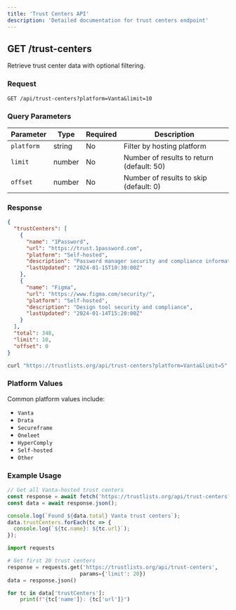 ```yaml
---
title: 'Trust Centers API'
description: 'Detailed documentation for trust centers endpoint'
---
```


## GET /trust-centers

Retrieve trust center data with optional filtering.

### Request

```http
GET /api/trust-centers?platform=Vanta&limit=10
```

### Query Parameters

| Parameter | Type | Required | Description |
|-----------|------|----------|-------------|
| `platform` | string | No | Filter by hosting platform |
| `limit` | number | No | Number of results to return (default: 50) |
| `offset` | number | No | Number of results to skip (default: 0) |

### Response

<CodeGroup>

```json Response
{
  "trustCenters": [
    {
      "name": "1Password",
      "url": "https://trust.1password.com",
      "platform": "Self-hosted",
      "description": "Password manager security and compliance information",
      "lastUpdated": "2024-01-15T10:30:00Z"
    },
    {
      "name": "Figma",
      "url": "https://www.figma.com/security/",
      "platform": "Self-hosted", 
      "description": "Design tool security and compliance",
      "lastUpdated": "2024-01-14T15:20:00Z"
    }
  ],
  "total": 348,
  "limit": 10,
  "offset": 0
}
```

```bash Example Request
curl "https://trustlists.org/api/trust-centers?platform=Vanta&limit=5"
```

</CodeGroup>

### Platform Values

Common platform values include:
- `Vanta`
- `Drata` 
- `Secureframe`
- `Oneleet`
- `HyperComply`
- `Self-hosted`
- `Other`

### Example Usage

<CodeGroup>

```javascript JavaScript
// Get all Vanta-hosted trust centers
const response = await fetch('https://trustlists.org/api/trust-centers?platform=Vanta');
const data = await response.json();

console.log(`Found ${data.total} Vanta trust centers`);
data.trustCenters.forEach(tc => {
  console.log(`${tc.name}: ${tc.url}`);
});
```

```python Python
import requests

# Get first 20 trust centers
response = requests.get('https://trustlists.org/api/trust-centers', 
                       params={'limit': 20})
data = response.json()

for tc in data['trustCenters']:
    print(f"{tc['name']}: {tc['url']}")
```

</CodeGroup>
